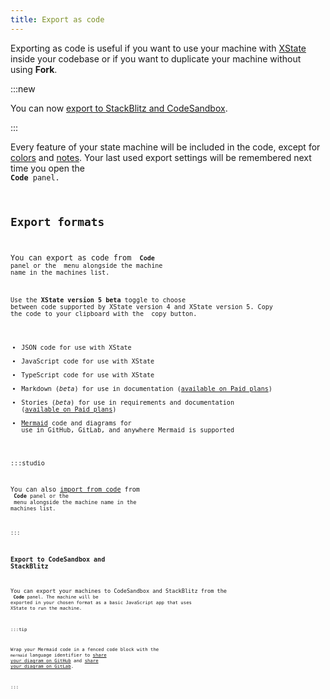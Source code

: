 ```yaml
---
title: Export as code
---
```


Exporting as code is useful if you want to use your machine with [XState](/xstate/intro) inside your codebase or if you want to duplicate your machine without using **Fork**.

:::new

You can now [export to StackBlitz and CodeSandbox](#export-to-codesandbox-and-stackblitz).

:::

Every feature of your state machine will be included in the code, except for [colors](colors.mdx) and [notes](annotations.mdx). Your last used export settings will be remembered next time you open the <Code size={18} /> **Code** panel.

## Export formats

You can export as code from <Code size={18} /> **Code** panel or the <MoreHorizontal size={18} /> menu alongside the machine name in the machines list. 

Use the **XState version 5 beta** toggle to choose between code supported by XState version 4 and XState version 5. Copy the code to your clipboard with the <Copy size={18} /> copy button.

- JSON code for use with XState
- JavaScript code for use with XState
- TypeScript code for use with XState
- Markdown (*beta*) for use in documentation ([available on Paid plans](studio-pro-plan.mdx))
- Stories (*beta*) for use in requirements and documentation ([available on Paid plans](studio-pro-plan.mdx))
- [Mermaid](https://mermaid.js.org) code and diagrams for use in GitHub, GitLab, and anywhere Mermaid is supported


:::studio

You can also [import from code](import-from-code.mdx) from <Code size={18} /> **Code** panel or the <MoreHorizontal size={18} /> menu alongside the machine name in the machines list.

:::

### Export to CodeSandbox and StackBlitz

You can export your machines to CodeSandbox and StackBlitz from the <Code size={18} /> **Code** panel. The machine will be exported in your chosen format as a basic JavaScript app that uses XState to run the machine.

:::tip

Wrap your Mermaid code in a fenced code block with the `mermaid` language identifier to [share your diagram on GitHub](https://docs.github.com/en/get-started/writing-on-github/working-with-advanced-formatting/creating-diagrams#creating-mermaid-diagrams) and [share your diagram on GitLab](https://handbook.gitlab.com/handbook/tools-and-tips/mermaid/).

:::